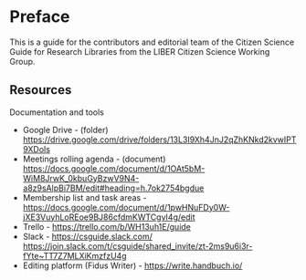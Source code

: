 # Preface {.unnumbered}

This is a guide for the contributors and editorial team of the Citizen Science Guide for Research Libraries from the LIBER Citizen Science Working Group.

## Resources

Documentation and tools

- Google Drive - (folder)  <https://drive.google.com/drive/folders/13L3I9Xh4JnJ2qZhKNkd2kvwIPT9XDols>
- Meetings rolling agenda - (document)  <https://docs.google.com/document/d/1OAt5bM-WiM8JrwK_0kbuGyBzwV9N4-a8z9sAlpBi7BM/edit#heading=h.7ok2754bgdue>  
- Membership list and task areas -  <https://docs.google.com/document/d/1pwHNuFDy0W-jXE3VuyhLoREoe9BJ86cfdmKWTCgvI4g/edit> 
- Trello -  <https://trello.com/b/WH13uh1E/guide> 
- Slack -  <https://csguide.slack.com/>   <https://join.slack.com/t/csguide/shared_invite/zt-2ms9u6i3r-fYte~TT7Z7MLXiKmzfzU4g> 
- Editing platform (Fidus Writer) -  <https://write.handbuch.io/> 
